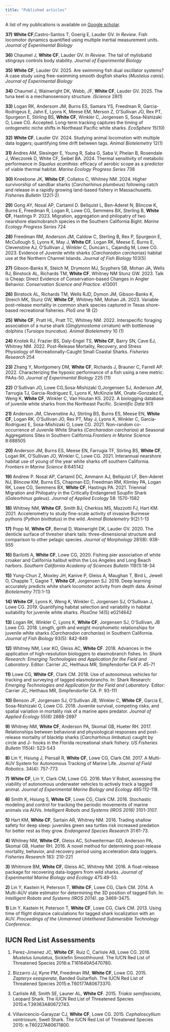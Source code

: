 ```yaml
---
title: "Published articles"
---
```


<link rel="stylesheet" href="styles.css" type="text/css">


A list of my publications is available on [Google scholar](https://scholar.google.com/citations?user=Xsxg0-sAAAAJ&hl=en).

**37)** **White CF**,Castro-Santos T, Goerig E, Lauder GV. *In Review*. Fish locomotor dynamics quantified using multiple inertial measurement units. *Journal of Experimental Biology*

**36)** Chaumel J, **White CF**, Lauder GV. *In Review*. The tail of myliobatid stingrays controls body stability. *Journal of Experimental Biology*

**35)** **White CF**, Lauder GV. 2025. Are swimming fish dual oscillator systems? A case study using free-swimming smooth dogfish sharks (*Mustelus canis*). *Journal of Experimental Biology*

**34)** Chaumel J, Wainwright DK, Webb, JF, **White CF**, Lauder GV. 2025. The tuna keel is a mechanosensory structure. *iScience* 28(1)

**33)** Logan RK, Andersom JM, Burns ES, Samara YS, Freedman R, Garcia-Rodrigeus E, Jahn E, Lyons K, Meese EM, Merson Z, O’Sullivan JO, Rex PT, Spurgeon E, Stirling BS, **White CF**, Winkler C, Jorgensen S, Sosa-Nishizaki O, Lowe CG.  Accepted. Long-term tracking captures the timing of ontogenetic niche shifts in Northeast Pacific white sharks. *EcoSphere* 15(10)

**32)** **White CF**, Lauder GV. 2024. Studying animal locomotion with multiple data loggers; quantifying time drift between tags. *Animal Biotelemetry* 12(1)

**31)** Andres AM, Slesinger E, Young R, Saba G, Saba V, Phelan B, Rosendale J, Wieczorek D, White CF, Seibel BA. 2024. Thermal sensitivity of metabolic performance in *Squalus acanthias*: efficacy of aerobic scope as a predictor of viable thermal habitat. *Marine Ecology Progress Series* 738

**30)** Kneebone JK, **White CF**, Collatos C, Whitney NM. 2024. Higher survivorship of sandbar sharks (*Carcharhinus plumbeus*) following catch and release in a rapidly growing land-based fishery in Massachusetts. *Fisheries Bulletin* 122(1-2)

**29)** Gong AY, Nosal AP, Cartamil D. Bellquist L, Ben-Aderet N, Blincow K, Burns E, Freedman R, Logan R, Lowe CG, Semmens BX, Sterling B, **White CF**, Hastings P. 2023. Migration, aggregation and philopatry of two nearshore elasmobranch species in the Southern California Bight. *Marine Ecology Progress Series* 724

**28)** Freedman RM, Anderson JM, Caldow C, Sterling B, Rex P, Spurgeon E, McCullough S, Lyons K, May J, **White CF**, Logan RK, Meese E, Burns E, Clevenstine AJ, O’Sullivan J, Winkler C, Duncan L, Cajandig M, Lowe CG. 2023.  Evidence of Juvenile white sharks (*Carcharodon carcharias*) habitat use at the Northern Channel Islands. *Journal of Fish Biology* 103(5)

**27)** Gibson-Banks K, Steich M, Drymonn MJ, Scyphers SB, Mohan JA, Wells RJ, Binstock AL, Richards TM, **White CF**, Whitney NM Stunz GW. 2023. Talk is Cheap: Direct Evidence of Conservation-based Changes in Angler Behavior. *Conservation Science and Practice*. e13001

**26)** Binstock AL, Richards TM, Wells RJD, Dymon JM, Gibson-Banks K, Streich MK, Stunz GW, **White CF**, Whitney NM, Mohan JA. 2023. Variable post-release mortality in common shark species captured in Texas shore-based recreational fisheries. *PloS one* 18 (2)

**25)** **White CF**, Pratt HL, Pratt TC, Whitney NM. 2022. Interspecific foraging association of a nurse shark (*Ginglymostoma cirratum*) with bottlenose dolphins (*Tursiops truncatus*). *Animal Biotelemetry* 10 (1)

**24)** Knotek RJ, Frazier BS, Daly-Engel TS, **White CF**, Barry SN, Cave EJ, Whitney NM. 2022. Post-Release Mortality, Recovery, and Stress Physiology of Recreationally-Caught Small Coastal Sharks. *Fisheries Research* 254 

**23)** Zhang Y, Montgomery DM, **White CF**, Richards J, Brauner C, Farrell AP. 2022. Characterizing the hypoxic performance of a fish using a new metric: PAAs-50. *Journal of Experimental Biology* 225 (11)

**22)** O’Sullivan JO, Lowe CG,Sosa-Mishizaki O,Jorgensen SJ, Anderson JM, Tarrugia TJ, Garcia-Rodriguez E, Lyons K, McKinzie MK, Onate-Gonzalez E, Weng K, **White CF**, Winkler C, Van Houtan KS. 2022. A biologging database of juvenile white sharks from the Northeast Pacific. *Scientific Data* 9(1) 

**21)** Anderson JM, Clevenstine AJ, Stirling BS,  Burns ES, Meese EN, **White CF**, Logan RK, O’Sullivan JO, Rex PT, May J, Lyons K, Winkler C, Garcia-Rodriguez E, Sosa-Mishizaki O, Lowe CG. 2021. Non-random co-occurrence of Juvenile White Sharks (*Carcharodon carcharias*) at Seasonal Aggregations Sites in Southern California.*Frontiers in Marine Science* 8:688505

**20)** Anderson JM, Burns ES, Meese EN, Farrugia TF, Stirling BS, **White CF**, Logan RK, O’Sullivan JO, Winkler C, Lowe CG. 2021. Interannual nearshore habitat use of young of the year white sharks off southern California. *Frontiers in Marine Science* 8:645142

**19)** Andrew P. Nosal AP, Cartamil DC, Ammann AJ, Bellquist LF, Ben-Aderet NJ, Blincow KM, Burns ES, Chapman ED, Freedman RM, Klimley PA, Logan RK, Lowe CG, Semmens BX, **White CF**, Hastings PA. 2021. Triennial Migration and Philopatry in the Critically Endangered Soupfin Shark (*Galeorhinus galeus*). *Journal of Applied Ecology* 58: 1570-1582

**18)** Whitney NM, **White CF**, Smith BJ, Cherkiss MS, Mazzotti FJ, Hart KM. 2021. Accelerometry to study fine-scale activity of invasive Burmese pythons (*Python bivittatus*) in the wild. *Animal Biotelemetry* 9(2):1-13  

**17)** Popp M, **White CF**, Bernal D, Wainwright DK, Lauder GV. 2020. The denticle surface of thresher shark tails: three-dimensional structure and comparison to other pelagic species. *Journal of Morphology* 281(8): 938-955

**16)** Barilotti A, **White CF**, Lowe CG, 2020. Fishing pier association of white croaker and California halibut within the Los Angeles and Long Beach harbors. *Southern California Academy of Sciences Bulletin* 119(1):18-34

**15)** Yung-Chun Z, Moxley JH, Kanive P, Gleiss A, Maughan T, Bird L, Jewell O, Chapple T, Gagne T, **White CF**, Jorgensen SJ. 2019. Deep learning accurately predicts white shark locomotor activity from depth data. *Animal Biotelemetry* 7(1):1-13

**14)** **White CF**, Lyons K, Weng K, Winkler C, Jorgensen SJ, O’Sullivan J, Lowe CG. 2019. Quantifying habitat selection and variability in habitat suitability for juvenile white sharks. *PlosOne* 14(5) e0214642

**13)** Logan RK, Winkler C, Lyons K, **White CF**, Jorgensen SJ, O’Sullivan, JB Lowe CG. 2018. Length, girth and weight morphometic relationships for juvenile white sharks (*Carcharodon carcharias*) in Southern California. *Journal of Fish Biology* 93(5): 842-849

**12)** Whitney NM, Lear KO, Gleiss AC, **White CF**. 2018. Advances in the application of high-resolution biologgers to elasmobranch fishes. In: *Shark Research: Emerging Technologies and Application for the Field and Laboratory*. Editor: Carrier JC, Heithaus MR, Simpfendorfer CA P. 45-71

**11)** Lowe CG, **White CF**, Clark CM.  2018. Use of autonomous vehicles for tracking and surveying of tagged elasmobranchs. In: Shark Research: *Emerging Technologies and Application for the Field and Laboratory*. Editor: Carrier JC, Heithaus MR, Simpfendorfer CA. P. 93-111

**10)** Benson JF, Jorgensen SJ, O’Sullivan JB, Winkler C, **White CF**, Garcia E, Sosa-Nishizaki O, Lowe CG. 2018. Juvenile survival, competing risks, and spatial variation in mortality risk of a marine apex predator. *Journal of Applied Ecology* 55(6) 2888-2897

**9)** Whitney NM, **White CF**, Anderson PA, Skomal GB, Hueter RH. 2017. Relationships between behavioral and physiological responses and post-release mortality of blacktip sharks (*Carcharhinus limbatus*) caught by circle and J- hooks in the Florida recreational shark fishery. *US Fisheries Bulletin* 115(4): 523-543

**8)** Lin Y, Hsiung J, Piersall R, **White CF**,  Lowe CG, Clark CM. 2017. A Multi-AUV System for Autonomous Tracking of Marine Life. *Journal of Field Robotics*. 34(4): 757-773

**7)** **White CF**, Lin Y, Clark CM, Lowe CG. 2016. Man V Robot, assessing the viability of autonomous underwater vehicles to actively track a tagged animal. *Journal of Experimental Marine Biology and Ecology* 485:112-118.

**6)** Smith K, Hsiung S, **White CF**, Lowe CG, Clark CM. 2016. Stochastic modeling and control for tracking the periodic movements of marine animals via AUVs. *Intelligent Robots and Systems (IROS 2016)* 3101-3107.

**5)** Hart KM, **White CF**, Sartain AR, Whitney NM. 2016. Trading shallow safety for deep sleep: juveniles green sea turtles risk increased predation for better rest as they grow. *Endangered Species Research* 31:61-73.

**4)** Whitney NM, **White CF**, Gleiss AC, Schweiterman GD, Anderson PA, Skomal GB, Hueter RH. 2016. A novel method for determining post-release mortality, behavior, and recovery period using acceleration data loggers. *Fisheries Research* 183: 210-221

**3)** Whitmore BM, **White CF**, Gleiss AC, Whitney NM. 2016. A float-release package for recovering data-loggers from wild sharks. *Journal of Experimental Marine Biology and Ecology* 475:49-53.

**2)** Lin Y, Kastein H, Peterson T, **White CF**, Lowe CG, Clark CM. 2014. A Multi-AUV state estimator for determining the 3D position of tagged fish. In: *Intelligent Robots and Systems (IROS 2014)*. pp 3469-3475.

**1)** Lin Y, Kastein H, Peterson T, **White CF**, Lowe CG, Clark CM. 2013. Using time of flight distance calculations for tagged shark localization with an AUV. *Proceedings of the Unmanned Untethered Submersible Technology Conference*.

## IUCN Red List Assessments

1. Perez-Jimenez JC, **White CF**, Ruiz C, Carlisle AB, Lowe CG. 2016. *Mustelus lunulatus*, Sicklefin Smoothhound. The IUCN Red List of Threatened Species 2016:e.T161640A5470780.

1. Bizzarro JJ, Kyne PM, Freedman RM, **White CF**, Lowe CG. 2015. *Zapteryx exasperata*, Banded Guitarfish. The IUCN Red List of Threatened Species 2015:e.T60177A80673370.

1. Carlisle AB, Smith SE, Launer AL, **White CF**. 2015. *Triakis semifasciata*, Leopard Shark. The IUCN Red List of Threatened Species 2015:e.T39363A80672743.

1. Villavicencio-Garayzar CJ, **White CF**, Lowe CG. 2015. *Cephaloscyllium ventriosum*, Swell Shark. The IUCN Red List of Threatened Species 2015: e.T60227A80671800.

